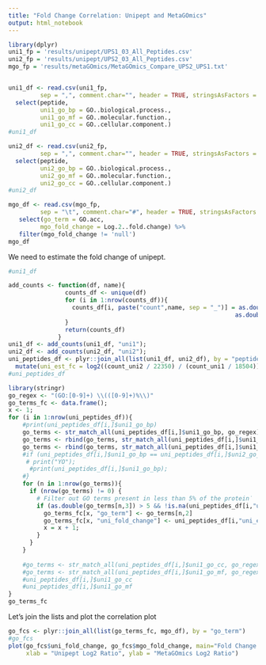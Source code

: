 ```yaml
---
title: "Fold Change Correlation: Unipept and MetaGOmics"
output: html_notebook
---
```



```r
library(dplyr)
uni1_fp = 'results/unipept/UPS1_03_All_Peptides.csv'
uni2_fp = 'results/unipept/UPS2_03_All_Peptides.csv'
mgo_fp = 'results/metaGOmics/MetaGOmics_Compare_UPS2_UPS1.txt'


uni1_df <- read.csv(uni1_fp,
         sep = ",", comment.char="", header = TRUE, stringsAsFactors = FALSE) %>%
  select(peptide,
         uni1_go_bp = GO..biological.process.,
         uni1_go_mf = GO..molecular.function.,
         uni1_go_cc = GO..cellular.component.)
#uni1_df

uni2_df <- read.csv(uni2_fp,
         sep = ",", comment.char="", header = TRUE, stringsAsFactors = FALSE) %>%
  select(peptide,
         uni2_go_bp = GO..biological.process.,
         uni2_go_mf = GO..molecular.function.,
         uni2_go_cc = GO..cellular.component.)
#uni2_df

mgo_df <- read.csv(mgo_fp,
         sep = "\t", comment.char="#", header = TRUE, stringsAsFactors = FALSE) %>%
   select(go_term = GO.acc,
         mgo_fold_change = Log.2..fold.change) %>%
   filter(mgo_fold_change != 'null')
mgo_df

```
We need to estimate the fold change of unipept.




```r
#uni1_df

add_counts <- function(df, name){
                counts_df <- unique(df)
                for (i in 1:nrow(counts_df)){
                  counts_df[i, paste("count",name, sep = "_")] = as.double((row.names(counts_df[i+1,]))) -
                                                                as.double((row.names(counts_df[i,])))
                }
                return(counts_df)
              }
uni1_df <- add_counts(uni1_df, "uni1");
uni2_df <- add_counts(uni2_df, "uni2");
uni_peptides_df <- plyr::join_all(list(uni1_df, uni2_df), by = "peptide") %>%
  mutate(uni_est_fc = log2((count_uni2 / 22350) / (count_uni1 / 18504)))
#uni_peptides_df
```

```r
library(stringr)
go_regex <- "(GO:[0-9]+) \\(([0-9]+)%\\)"
go_terms_fc <- data.frame();
x <- 1;
for (i in 1:nrow(uni_peptides_df)){
    #print(uni_peptides_df[i,]$uni1_go_bp)
    go_terms <- str_match_all(uni_peptides_df[i,]$uni1_go_bp, go_regex)[[1]];
    go_terms <- rbind(go_terms, str_match_all(uni_peptides_df[i,]$uni1_go_mf, go_regex)[[1]]);
    go_terms <- rbind(go_terms, str_match_all(uni_peptides_df[i,]$uni1_go_cc, go_regex)[[1]]);
    #if (uni_peptides_df[i,]$uni1_go_bp == uni_peptides_df[i,]$uni2_go_bp){
     # print("YO");
      #print(uni_peptides_df[i,]$uni1_go_bp);
    #}
    for (n in 1:nrow(go_terms)){
      if (nrow(go_terms) != 0) {
        # Filter out GO terms present in less than 5% of the protein˙
        if (as.double(go_terms[n,3]) > 5 && !is.na(uni_peptides_df[i,"uni_est_fc"])){
          go_terms_fc[x, "go_term"] <- go_terms[n,2]
          go_terms_fc[x, "uni_fold_change"] <- uni_peptides_df[i,"uni_est_fc"]
          x = x + 1;
        }
      }
    }
    
    #go_terms <- str_match_all(uni_peptides_df[i,]$uni1_go_cc, go_regex)
    #go_terms <- str_match_all(uni_peptides_df[i,]$uni1_go_mf, go_regex)
    #uni_peptides_df[i,]$uni1_go_cc
    #uni_peptides_df[i,]$uni1_go_mf
}
go_terms_fc
```

Let's join the lists and plot the correlation plot

```r
go_fcs <- plyr::join_all(list(go_terms_fc, mgo_df), by = "go_term")
#go_fcs
plot(go_fcs$uni_fold_change, go_fcs$mgo_fold_change, main="Fold Change Correlation",
     xlab = "Unipept Log2 Ratio", ylab = "MetaGOmics Log2 Ratio")
```




